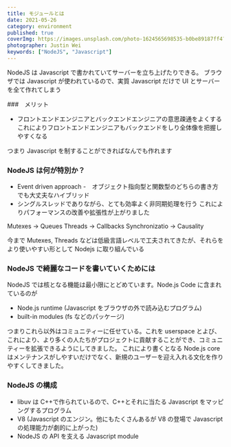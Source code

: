 ```yaml
---
title: モジュールとは
date: 2021-05-26
category: environment
published: true
coverImg: https://images.unsplash.com/photo-1624565698535-b0be89187ff4?ixid=MnwxMjA3fDB8MHxwaG90by1wYWdlfHx8fGVufDB8fHx8&ixlib=rb-1.2.1&auto=format&fit=crop&w=1714&q=80
photographer: Justin Wei
keywords: ["NodeJS", "Javascript"]
---
```


NodeJS は Javascript で書かれていてサーバーを立ち上げたりできる。
ブラウザでは Javascript が使われているので、実質 Javascript だけで UI とサーバーを全て作れてしまう

###　メリット

- フロントエンドエンジニアとバックエンドエンジニアの意思疎通をよくする
  これによりフロントエンドエンジニアもバックエンドをしり全体像を把握しやすくなる

つまり Javascript を制することができればなんでも作れます

### NodeJS は何が特別か？

- Event driven approach -　オブジェクト指向型と関数型のどちらの書き方でも大丈夫なハイブリッド
- シングルスレッドでありながら、とても効率よく非同期処理を行う
  これによりパフォーマンスの改善や拡張性が上がりました

Mutexes -> Queues
Threads -> Callbacks
Synchronizatio -> Causality

今まで Mutexes, Threads などは低級言語レベルで工夫されてきたが、それらをより使いやすい形として Nodejs に取り組んでいる

### NodeJS で綺麗なコードを書いていくためには

NodeJS では核となる機能は最小限にとどめています。Node.js Code に含まれているのが

- Node.js runtime (Javascript をブラウザの外で読み込むプログラム)
- built-in modules (fs などのパッケージ)

つまりこれら以外はコミュニティーに任せている。これを userspace とよび、これにより、より多くの人たちがプロジェクトに貢献することができ、コミュニティーを拡張できるようにしてきました。
これにより書くとなる Node.js core はメンテナンスがしやすいだけでなく、新規のユーザーを迎え入れる文化を作りやすくしてきました。

### NodeJS の構成

- libuv は C++で作られているので、C++とそれに当たる Javascript をマッピングするプログラム
- V8 (Javascript のエンジン。他にもたくさんあるが V8 の登場で Javascript の処理能力が劇的に上がった)
- NodeJS の API を支える Javascript module
